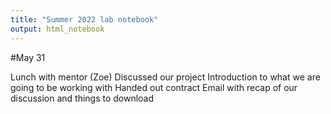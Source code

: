 ```yaml
---
title: "Summer 2022 lab notebook"
output: html_notebook
---
```


#May 31

Lunch with mentor (Zoe)
Discussed our project
Introduction to what we are going to be working with
Handed out contract
Email with recap of our discussion and things to download

